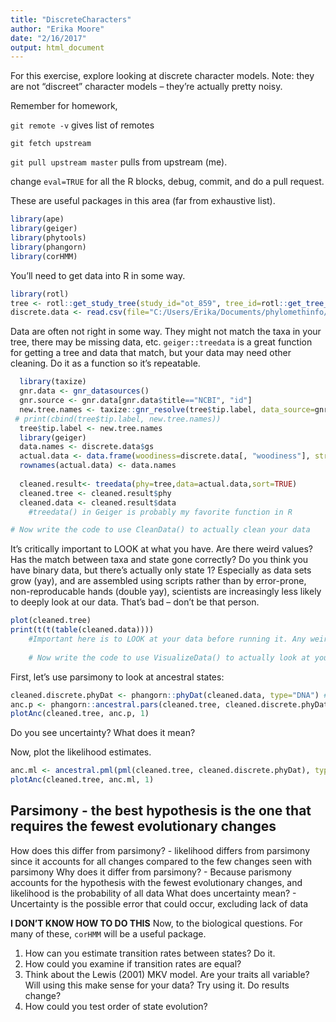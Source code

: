 ```yaml
---
title: "DiscreteCharacters"
author: "Erika Moore"
date: "2/16/2017"
output: html_document
---
```


For this exercise, explore looking at discrete character models. Note: they are not "discreet" character models -- they're actually pretty noisy.

Remember for homework, 

`git remote -v` gives list of remotes

`git fetch upstream`

`git pull upstream master` pulls from upstream (me).

change `eval=TRUE` for all the R blocks, debug, commit, and do a pull request.

These are useful packages in this area (far from exhaustive list).

```r
library(ape)
library(geiger)
library(phytools)
library(phangorn)
library(corHMM)
```

You'll need to get data into R in some way. 

```r
library(rotl)
tree <- rotl::get_study_tree(study_id="ot_859", tree_id=rotl::get_tree_ids(rotl::get_study_meta("ot_859")))
discrete.data <- read.csv(file="C:/Users/Erika/Documents/phylomethinfo/phylometh_discrete/GlobalWoodinessDatabase.csv", stringsAsFactors=FALSE) #death to factors.
```

Data are often not right in some way. They might not match the taxa in your tree, there may be missing data, etc. `geiger::treedata` is a great function for getting a tree and data that match, but your data may need other cleaning. Do it as a function so it's repeatable.

```r
  library(taxize)
  gnr.data <- gnr_datasources()
  gnr.source <- gnr.data[gnr.data$title=="NCBI", "id"]
  new.tree.names <- taxize::gnr_resolve(tree$tip.label, data_source=gnr.source, best_match_only =TRUE)$matched_name
 # print(cbind(tree$tip.label, new.tree.names))
  tree$tip.label <- new.tree.names
  library(geiger)
  data.names <- discrete.data$gs
  actual.data <- data.frame(woodiness=discrete.data[, "woodiness"], stringsAsFactors = FALSE)
  rownames(actual.data) <- data.names
 
  cleaned.result<- treedata(phy=tree,data=actual.data,sort=TRUE)
  cleaned.tree <- cleaned.result$phy
  cleaned.data <- cleaned.result$data
  	#treedata() in Geiger is probably my favorite function in R

# Now write the code to use CleanData() to actually clean your data

```

It's critically important to LOOK at what you have. Are there weird values? Has the match between taxa and state gone correctly? Do you think you have binary data, but there's actually only state 1? Especially as data sets grow (yay), and are assembled using scripts rather than by error-prone, non-reproducable hands (double yay), scientists are increasingly less likely to deeply look at our data. That's bad -- don't be that person.

```r
plot(cleaned.tree)
print(t(t(table(cleaned.data))))
	#Important here is to LOOK at your data before running it. Any weird values? Does it all make sense? What about your tree? Polytomies?
    
    # Now write the code to use VisualizeData() to actually look at your data


```

First, let's use parsimony to look at ancestral states:

```r
cleaned.discrete.phyDat <- phangorn::phyDat(cleaned.data, type="DNA") #phyDat is a data format used by phangorn
anc.p <- phangorn::ancestral.pars(cleaned.tree, cleaned.discrete.phyDat)
plotAnc(cleaned.tree, anc.p, 1)
```

Do you see uncertainty? What does it mean?

Now, plot the likelihood estimates. 

```r
anc.ml <- ancestral.pml(pml(cleaned.tree, cleaned.discrete.phyDat), type="ml")
plotAnc(cleaned.tree, anc.ml, 1)
```
## Parsimony - the best hypothesis is the one that requires the fewest evolutionary changes
How does this differ from parsimony? 
- likelihood differs from parsimony since it accounts for all changes compared to the few changes seen with parsimony
Why does it differ from parsimony?
- Because parismony accounts for the hypothesis with the fewest evolutionary changes, and likelihood is the probability of all data
What does uncertainty mean? 
- Uncertainty is the possible error that could occur, excluding lack of data

**I DON'T KNOW HOW TO DO THIS**
Now, to the biological questions. For many of these, `corHMM` will be a useful package.

1. How can you estimate transition rates between states? Do it.
2. How could you examine if transition rates are equal?
3. Think about the Lewis (2001) MKV model. Are your traits all variable? Will using this make sense for your data? Try using it. Do results change?
4. How could you test order of state evolution?